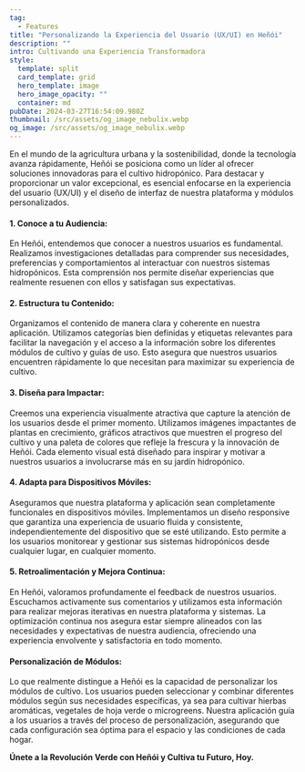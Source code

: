 ```yaml
---
tag:
  - Features
title: "Personalizando la Experiencia del Usuario (UX/UI) en Heñói"
description: ""
intro: Cultivando una Experiencia Transformadora
style:
  template: split
  card_template: grid
  hero_template: image
  hero_image_opacity: ""
  container: md
pubDate: 2024-03-27T16:54:09.980Z
thumbnail: /src/assets/og_image_nebulix.webp
og_image: /src/assets/og_image_nebulix.webp
---
```


En el mundo de la agricultura urbana y la sostenibilidad, donde la tecnología avanza rápidamente, Heñói se posiciona como un líder al ofrecer soluciones innovadoras para el cultivo hidropónico. Para destacar y proporcionar un valor excepcional, es esencial enfocarse en la experiencia del usuario (UX/UI) y el diseño de interfaz de nuestra plataforma y módulos personalizados.

#### **1. Conoce a tu Audiencia:**

En Heñói, entendemos que conocer a nuestros usuarios es fundamental. Realizamos investigaciones detalladas para comprender sus necesidades, preferencias y comportamientos al interactuar con nuestros sistemas hidropónicos. Esta comprensión nos permite diseñar experiencias que realmente resuenen con ellos y satisfagan sus expectativas.

#### **2. Estructura tu Contenido:**

Organizamos el contenido de manera clara y coherente en nuestra aplicación. Utilizamos categorías bien definidas y etiquetas relevantes para facilitar la navegación y el acceso a la información sobre los diferentes módulos de cultivo y guías de uso. Esto asegura que nuestros usuarios encuentren rápidamente lo que necesitan para maximizar su experiencia de cultivo.

#### **3. Diseña para Impactar:**

Creemos una experiencia visualmente atractiva que capture la atención de los usuarios desde el primer momento. Utilizamos imágenes impactantes de plantas en crecimiento, gráficos atractivos que muestren el progreso del cultivo y una paleta de colores que refleje la frescura y la innovación de Heñói. Cada elemento visual está diseñado para inspirar y motivar a nuestros usuarios a involucrarse más en su jardín hidropónico.

#### **4. Adapta para Dispositivos Móviles:**

Aseguramos que nuestra plataforma y aplicación sean completamente funcionales en dispositivos móviles. Implementamos un diseño responsive que garantiza una experiencia de usuario fluida y consistente, independientemente del dispositivo que se esté utilizando. Esto permite a los usuarios monitorear y gestionar sus sistemas hidropónicos desde cualquier lugar, en cualquier momento.

#### **5. Retroalimentación y Mejora Continua:**

En Heñói, valoramos profundamente el feedback de nuestros usuarios. Escuchamos activamente sus comentarios y utilizamos esta información para realizar mejoras iterativas en nuestra plataforma y sistemas. La optimización continua nos asegura estar siempre alineados con las necesidades y expectativas de nuestra audiencia, ofreciendo una experiencia envolvente y satisfactoria en todo momento.

#### **Personalización de Módulos:**

Lo que realmente distingue a Heñói es la capacidad de personalizar los módulos de cultivo. Los usuarios pueden seleccionar y combinar diferentes módulos según sus necesidades específicas, ya sea para cultivar hierbas aromáticas, vegetales de hoja verde o microgreens. Nuestra aplicación guía a los usuarios a través del proceso de personalización, asegurando que cada configuración sea óptima para el espacio y las condiciones de cada hogar.

**Únete a la Revolución Verde con Heñói y Cultiva tu Futuro, Hoy.**
